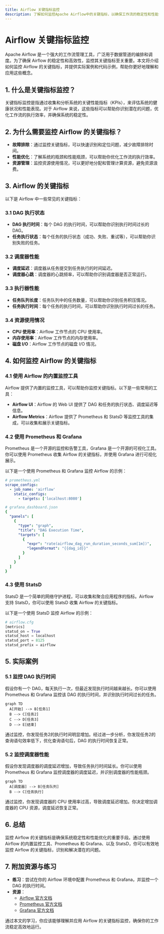 ```yaml
---
title: Airflow 关键指标监控
description: 了解如何监控Apache Airflow中的关键指标，以确保工作流的稳定性和性能优化。
---
```


# Airflow 关键指标监控

Apache Airflow 是一个强大的工作流管理工具，广泛用于数据管道的编排和调度。为了确保 Airflow 的稳定性和高效性，监控其关键指标至关重要。本文将介绍如何监控 Airflow 的关键指标，并提供实际案例和代码示例，帮助你更好地理解和应用这些概念。

## 1. 什么是关键指标监控？

关键指标监控是指通过收集和分析系统的关键性能指标（KPIs），来评估系统的健康状况和性能表现。对于 Airflow 来说，这些指标可以帮助你识别潜在的问题，优化工作流的执行效率，并确保系统的稳定性。

## 2. 为什么需要监控 Airflow 的关键指标？

- **故障排除**：通过监控关键指标，可以快速识别和定位问题，减少故障排除时间。
- **性能优化**：了解系统的瓶颈和性能瓶颈，可以帮助你优化工作流的执行效率。
- **资源管理**：监控资源使用情况，可以更好地分配和管理计算资源，避免资源浪费。

## 3. Airflow 的关键指标

以下是 Airflow 中一些常见的关键指标：

### 3.1 DAG 执行状态

- **DAG 执行时间**：每个 DAG 的执行时间，可以帮助你识别执行时间过长的 DAG。
- **任务执行状态**：每个任务的执行状态（成功、失败、重试等），可以帮助你识别失败的任务。

### 3.2 调度器性能

- **调度延迟**：调度器从任务提交到任务执行的时间延迟。
- **调度器心跳**：调度器的心跳频率，可以帮助你识别调度器是否正常运行。

### 3.3 执行器性能

- **任务队列长度**：任务队列中的任务数量，可以帮助你识别任务积压情况。
- **任务执行时间**：每个任务的执行时间，可以帮助你识别执行时间过长的任务。

### 3.4 资源使用情况

- **CPU 使用率**：Airflow 工作节点的 CPU 使用率。
- **内存使用率**：Airflow 工作节点的内存使用率。
- **磁盘 I/O**：Airflow 工作节点的磁盘 I/O 情况。

## 4. 如何监控 Airflow 的关键指标

### 4.1 使用 Airflow 的内置监控工具

Airflow 提供了内置的监控工具，可以帮助你监控关键指标。以下是一些常用的工具：

- **Airflow UI**：Airflow 的 Web UI 提供了 DAG 和任务的执行状态、调度延迟等信息。
- **Airflow Metrics**：Airflow 提供了 Prometheus 和 StatsD 等监控工具的集成，可以收集和展示关键指标。

### 4.2 使用 Prometheus 和 Grafana

Prometheus 是一个开源的监控和告警工具，Grafana 是一个开源的可视化工具。你可以使用 Prometheus 收集 Airflow 的关键指标，并使用 Grafana 进行可视化展示。

以下是一个使用 Prometheus 和 Grafana 监控 Airflow 的示例：

```yaml
# prometheus.yml
scrape_configs:
  - job_name: 'airflow'
    static_configs:
      - targets: ['localhost:8080']
```

```yaml
# grafana_dashboard.json
{
  "panels": [
    {
      "type": "graph",
      "title": "DAG Execution Time",
      "targets": [
        {
          "expr": "rate(airflow_dag_run_duration_seconds_sum[1m])",
          "legendFormat": "{{dag_id}}"
        }
      ]
    }
  ]
}
```

### 4.3 使用 StatsD

StatsD 是一个简单的网络守护进程，可以收集和聚合应用程序的指标。Airflow 支持 StatsD，你可以使用 StatsD 收集 Airflow 的关键指标。

以下是一个使用 StatsD 监控 Airflow 的示例：

```python
# airflow.cfg
[metrics]
statsd_on = True
statsd_host = localhost
statsd_port = 8125
statsd_prefix = airflow
```

## 5. 实际案例

### 5.1 监控 DAG 执行时间

假设你有一个 DAG，每天执行一次，但最近发现执行时间越来越长。你可以使用 Prometheus 和 Grafana 监控该 DAG 的执行时间，并识别执行时间过长的任务。

```mermaid
graph TD
  A[开始] --> B[任务1]
  B --> C[任务2]
  C --> D[任务3]
  D --> E[结束]
```

通过监控，你发现任务2的执行时间明显增加。经过进一步分析，你发现任务2的查询语句效率低下，优化查询语句后，DAG 的执行时间恢复正常。

### 5.2 监控调度器性能

假设你发现调度器的调度延迟增加，导致任务执行时间延长。你可以使用 Prometheus 和 Grafana 监控调度器的调度延迟，并识别调度器的性能瓶颈。

```mermaid
graph TD
  A[调度器] --> B[任务队列]
  B --> C[任务执行]
```

通过监控，你发现调度器的 CPU 使用率过高，导致调度延迟增加。你决定增加调度器的 CPU 资源，调度延迟恢复正常。

## 6. 总结

监控 Airflow 的关键指标是确保系统稳定性和性能优化的重要手段。通过使用 Airflow 的内置监控工具、Prometheus 和 Grafana、以及 StatsD，你可以有效地监控 Airflow 的关键指标，识别和解决潜在的问题。

## 7. 附加资源与练习

- **练习**：尝试在你的 Airflow 环境中配置 Prometheus 和 Grafana，并监控一个 DAG 的执行时间。
- **资源**：
  - [Airflow 官方文档](https://airflow.apache.org/docs/)
  - [Prometheus 官方文档](https://prometheus.io/docs/)
  - [Grafana 官方文档](https://grafana.com/docs/)

通过本文的学习，你应该能够理解并应用 Airflow 的关键指标监控，确保你的工作流稳定高效地运行。